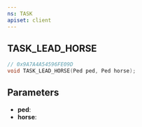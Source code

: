 ```yaml
---
ns: TASK
apiset: client
---
```

## TASK_LEAD_HORSE

```c
// 0x9A7A4A54596FE09D
void TASK_LEAD_HORSE(Ped ped, Ped horse);
```


## Parameters
* **ped**:
* **horse**: